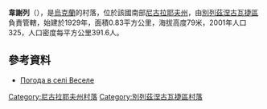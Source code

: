 {{coord|47|22|0|N|33|3|48|E|scale:100000|display=title}}

'''韋謝列'''（{{lang-uk|Веселе}}），是[[烏克蘭|烏克蘭]]的村落，位於該國南部[[尼古拉耶夫州|尼古拉耶夫州]]，由[[別列茲涅古瓦捷區|別列茲涅古瓦捷區]]負責管轄，始建於1929年，面積0.83平方公里，海拔高度79米，2001年人口325，人口密度每平方公里391.6人。

==參考資料==
* [http://weather.in.ua/ua/nikolaevskaja/3419 Погода в селі Веселе] {{Wayback|url=http://weather.in.ua/ua/nikolaevskaja/3419 |date=20160607042039 }}

[[Category:尼古拉耶夫州村落|Category:尼古拉耶夫州村落]]
[[Category:別列茲涅古瓦捷區村落|Category:別列茲涅古瓦捷區村落]]


{{Mykolaiv-geo-stub}}